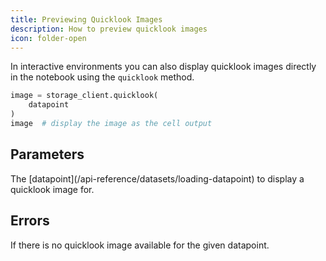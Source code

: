 ```yaml
---
title: Previewing Quicklook Images
description: How to preview quicklook images
icon: folder-open
---
```


In interactive environments you can also display quicklook images directly in the notebook using the `quicklook` method.

<RequestExample>

```python Python
image = storage_client.quicklook(
    datapoint
)
image  # display the image as the cell output
```

</RequestExample>

## Parameters

<ParamField path="datapoint" type="xarray.Dataset">
  The [datapoint](/api-reference/datasets/loading-datapoint) to display a quicklook image for.
</ParamField>

## Errors

<ParamField path="ValueError" type="No quicklook available for this granule.">
  If there is no quicklook image available for the given datapoint.
</ParamField>
